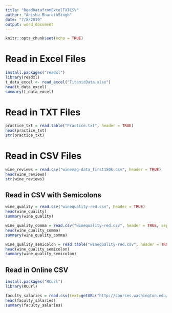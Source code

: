 ```yaml
---
title: "ReadDatafromExcelTXTCSV"
author: "Anisha BharathSingh"
date: "7/8/2019"
output: word_document
---
```


```r
knitr::opts_chunk$set(echo = TRUE)
```

# Read in Excel Files
```r
install.packages("readxl")
library(readxl)
t_data_excel <- read_excel("TitanicData.xlsx")
head(t_data_excel)
summary(t_data_excel)
```

# Read in TXT Files
```r
practice_txt = read.table("Practice.txt", header = TRUE)
head(practice_txt)
str(practice_txt)
```

# Read in CSV Files
```r
wine_reviews = read.csv("winemag-data_first150k.csv", header = TRUE)
head(wine_reviews)
str(wine_reviews)
```

## Read in CSV with Semicolons
```r
wine_quality = read.csv("winequality-red.csv", header = TRUE)
head(wine_quality)
summary(wine_quality)

wine_quality_comma = read.csv("winequality-red.csv", header = TRUE, sep=",")
head(wine_quality_comma)
summary(wine_quality_comma)

wine_quality_semicolon = read.table("winequality-red.csv", header = TRUE, sep=";")
head(wine_quality_semicolon)
summary(wine_quality_semicolon)
```

## Read in Online CSV
```r
install.packages("RCurl")
library(RCurl)

faculty_salaries = read.csv(text=getURL("http://courses.washington.edu/b517/Datasets/SalaryData.csv"))
head(faculty_salaries)
summary(faculty_salaries)
```